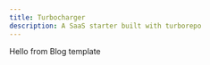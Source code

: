 ---
title: Turbocharger
description: A SaaS starter built with turborepo
---

Hello from Blog template
